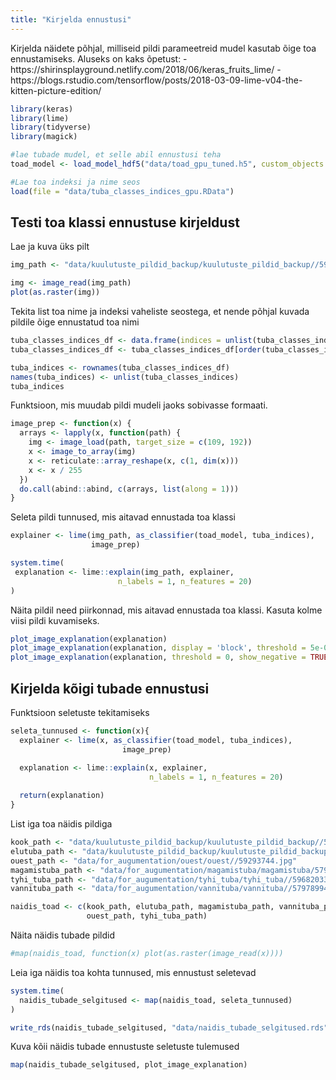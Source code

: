 ```yaml
---
title: "Kirjelda ennustusi"
---
```


Kirjelda näidete põhjal, milliseid pildi parameetreid mudel kasutab õige toa ennustamiseks.
Aluseks on kaks õpetust: 
  - https://shirinsplayground.netlify.com/2018/06/keras_fruits_lime/
  - https://blogs.rstudio.com/tensorflow/posts/2018-03-09-lime-v04-the-kitten-picture-edition/

```r
library(keras)
library(lime)
library(tidyverse)
library(magick)

#lae tubade mudel, et selle abil ennustusi teha
toad_model <- load_model_hdf5("data/toad_gpu_tuned.h5", custom_objects = NULL, compile = TRUE) 

#Lae toa indeksi ja nime seos
load(file = "data/tuba_classes_indices_gpu.RData")
```


## Testi toa klassi ennustuse kirjeldust

Lae ja kuva üks pilt
```r
img_path <- "data/kuulutuste_pildid_backup/kuulutuste_pildid_backup//59624815.jpg"

img <- image_read(img_path)
plot(as.raster(img))
```

Tekita list toa nime ja indeksi vaheliste seostega, et nende põhjal kuvada pildile õige ennustatud toa nimi
```r
tuba_classes_indices_df <- data.frame(indices = unlist(tuba_classes_indices))
tuba_classes_indices_df <- tuba_classes_indices_df[order(tuba_classes_indices_df$indices), , drop = FALSE]

tuba_indices <- rownames(tuba_classes_indices_df)
names(tuba_indices) <- unlist(tuba_classes_indices)
tuba_indices
```

Funktsioon, mis muudab pildi mudeli jaoks sobivasse formaati.
```r
image_prep <- function(x) {
  arrays <- lapply(x, function(path) {
    img <- image_load(path, target_size = c(109, 192))
    x <- image_to_array(img)
    x <- reticulate::array_reshape(x, c(1, dim(x)))
    x <- x / 255
  })
  do.call(abind::abind, c(arrays, list(along = 1)))
}
```


Seleta pildi tunnused, mis aitavad ennustada toa klassi
```r
explainer <- lime(img_path, as_classifier(toad_model, tuba_indices), 
                  image_prep)

system.time(
 explanation <- lime::explain(img_path, explainer, 
                        n_labels = 1, n_features = 20) 
)
```

Näita pildil need piirkonnad, mis aitavad ennustada toa klassi.
Kasuta kolme viisi pildi kuvamiseks.
```r
plot_image_explanation(explanation)
plot_image_explanation(explanation, display = 'block', threshold = 5e-07)
plot_image_explanation(explanation, threshold = 0, show_negative = TRUE, fill_alpha = 0.6)
```


## Kirjelda kõigi tubade ennustusi

Funktsioon seletuste tekitamiseks
```r
seleta_tunnused <- function(x){
  explainer <- lime(x, as_classifier(toad_model, tuba_indices), 
                         image_prep)

  explanation <- lime::explain(x, explainer, 
                               n_labels = 1, n_features = 20)
  
  return(explanation)
}
```

List iga toa näidis pildiga
```r
kook_path <- "data/kuulutuste_pildid_backup/kuulutuste_pildid_backup//59624815.jpg"
elutuba_path <- "data/kuulutuste_pildid_backup/kuulutuste_pildid_backup/58684369.jpg"
ouest_path <- "data/for_augumentation/ouest/ouest//59293744.jpg"
magamistuba_path <- "data/for_augumentation/magamistuba/magamistuba/57968964.jpg"
tyhi_tuba_path <- "data/for_augumentation/tyhi_tuba/tyhi_tuba//59682033.jpg"
vannituba_path <- "data/for_augumentation/vannituba/vannituba//57978994.jpg"

naidis_toad <- c(kook_path, elutuba_path, magamistuba_path, vannituba_path,
                 ouest_path, tyhi_tuba_path)
```

Näita näidis tubade pildid
```r
#map(naidis_toad, function(x) plot(as.raster(image_read(x))))
```


Leia iga näidis toa kohta tunnused, mis ennustust seletevad
```r
system.time(
  naidis_tubade_selgitused <- map(naidis_toad, seleta_tunnused)
)

write_rds(naidis_tubade_selgitused, "data/naidis_tubade_selgitused.rds")
```

Kuva kõii näidis tubade ennustuste seletuste tulemused
```r
map(naidis_tubade_selgitused, plot_image_explanation)
```

